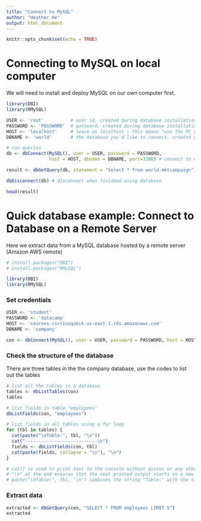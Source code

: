 ---
title: "Connect to MySQL"
author: "Heather He"
output: html_document
---

```{r setup, include=FALSE}
knitr::opts_chunk$set(echo = TRUE)
```

# Connecting to MySQL on local computer

We will need to install and deploy MySQL on our own computer first. 
```{r}
library(DBI)
library(RMySQL)

USER <- 'root'          # user id, created during database installation
PASSWORD <- 'PASSWORD'  # password, created during database installation
HOST <- 'localhost'     # leave as localhost - this means "use the PC you are running R on"
DBNAME <- 'world'       # the database you'd like to connect, created during database installation
```


```{r}
# run queries
db <- dbConnect(MySQL(), user = USER, password = PASSWORD, 
                host = HOST, dbname = DBNAME, port=3306) # connect to database

result <- dbGetQuery(db, statement = "Select * from world.mktcampaign")

dbDisconnect(db) # disconnect when finished using database

head(result)
```


# Quick database example: Connect to Database on a Remote Server

Here we extract data from a MySQL database hosted by a remote server (Amazon AWS remote) 
```{r install packages}

# install.packages("DBI")
# install.packages("RMySQL")

library(DBI)
library(RMySQL)

```

### Set credentials 
```{r connect}

USER <- 'student'          
PASSWORD <- 'datacamp' 
HOST <- 'courses.csrrinzqubik.us-east-1.rds.amazonaws.com'     
DBNAME <- 'company'      

con <- dbConnect(MySQL(), user = USER, password = PASSWORD, host = HOST, dbname = DBNAME, port=3306)

```


### Check the structure of the database

There are three tables in the the company database, use the codes to list out the tables 
```{r snapshot of database}

# list all the tables in a database 
tables <- dbListTables(con)
tables

# list fields in table "employees"
dbListFields(con, "employees")

# list fields in all tables using a for loop 
for (tbl in tables) {
  cat(paste("\nTable:", tbl, "\n"))
  cat("---------------------------\n")
  fields <- dbListFields(con, tbl)
  cat(paste(fields, collapse = "\n"), "\n")
}

# cat() is used to print text to the console without quotes or any other formatting.
# "\n" at the end ensures that the next printed output starts on a new line.
# paste("\nTable:", tbl, "\n") combines the string "Table:" with the table name (tbl) and adds a newline (\n) both before and after the printed table name.

```


### Extract data 
```{r extract data}
extracted <- dbGetQuery(con, "SELECT * FROM employees LIMIT 5")
extracted

```
